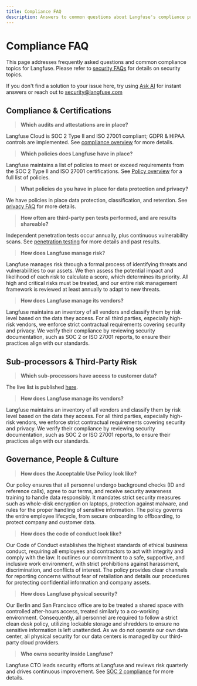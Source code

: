 ```yaml
---
title: Compliance FAQ
description: Answers to common questions about Langfuse's compliance practices.
---
```


# Compliance FAQ

This page addresses frequently asked questions and common compliance topics for Langfuse. Please refer to [security FAQs](/security/security-faq) for details on security topics.

If you don't find a solution to your issue here, try using [Ask AI](/docs/ask-ai) for instant answers or reach out to security@langfuse.com


## Compliance & Certifications

> **Which audits and attestations are in place?**

Langfuse Cloud is SOC 2 Type II and ISO 27001 compliant; GDPR & HIPAA controls are implemented. See [compliance overview](/security/soc2) for more details.

> **Which policies does Langfuse have in place?**

Langfuse maintains a list of policies to meet or exceed requirements from the SOC 2 Type II and ISO 27001 certifications. See [Policy overview](/security/policies) for a full list of policies.

> **What policies do you have in place for data protection and privacy?**

We have policies in place data protection, classification, and retention. See [privacy FAQ](/security/privacy-faq) for more details.

> **How often are third‑party pen tests performed, and are results shareable?**

Independent penetration tests occur annually, plus continuous vulnerability scans. See [penetration testing](/security/penetration-testing) for more details and past results.

> **How does Langfuse manage risk?**

Langfuse manages risk through a formal process of identifying threats and vulnerabilities to our assets. We then assess the potential impact and likelihood of each risk to calculate a score, which determines its priority. All high and critical risks must be treated, and our entire risk management framework is reviewed at least annually to adapt to new threats.

> **How does Langfuse manage its vendors?**

Langfuse maintains an inventory of all vendors and classify them by risk level based on the data they access. For all third parties, especially high-risk vendors, we enforce strict contractual requirements covering security and privacy. We verify their compliance by reviewing security documentation, such as SOC 2 or ISO 27001 reports, to ensure their practices align with our standards.


## Sub‑processors & Third‑Party Risk

> **Which sub‑processors have access to customer data?**

The live list is published [here](/security/subprocessors).

> **How does Langfuse manage its vendors?**

Langfuse maintains an inventory of all vendors and classify them by risk level based on the data they access. For all third parties, especially high-risk vendors, we enforce strict contractual requirements covering security and privacy. We verify their compliance by reviewing security documentation, such as SOC 2 or ISO 27001 reports, to ensure their practices align with our standards.


## Governance, People & Culture

> **How does the Acceptable Use Policy look like?**

Our policy ensures that all personnel undergo background checks (ID and reference calls), agree to our terms, and receive security awareness training to handle data responsibly. It mandates strict security measures such as whole-disk encryption on laptops, protection against malware, and rules for the proper handling of sensitive information. The policy governs the entire employee lifecycle, from secure onboarding to offboarding, to protect company and customer data.

> **How does the code of conduct look like?**

Our Code of Conduct establishes the highest standards of ethical business conduct, requiring all employees and contractors to act with integrity and comply with the law. It outlines our commitment to a safe, supportive, and inclusive work environment, with strict prohibitions against harassment, discrimination, and conflicts of interest. The policy provides clear channels for reporting concerns without fear of retaliation and details our procedures for protecting confidential information and company assets.

> **How does Langfuse physical security?**

Our Berlin and San Francisco office are to be treated a shared space with controlled after-hours access, treated similarly to a co-working environment. Consequently, all personnel are required to follow a strict clean desk policy, utilizing lockable storage and shredders to ensure no sensitive information is left unattended. As we do not operate our own data center, all physical security for our data centers is managed by our third-party cloud providers.

> **Who owns security inside Langfuse?**

Langfuse CTO leads security efforts at Langfuse and reviews risk quarterly and drives continuous improvement. See [SOC 2 compliance](/security/soc2) for more details.
